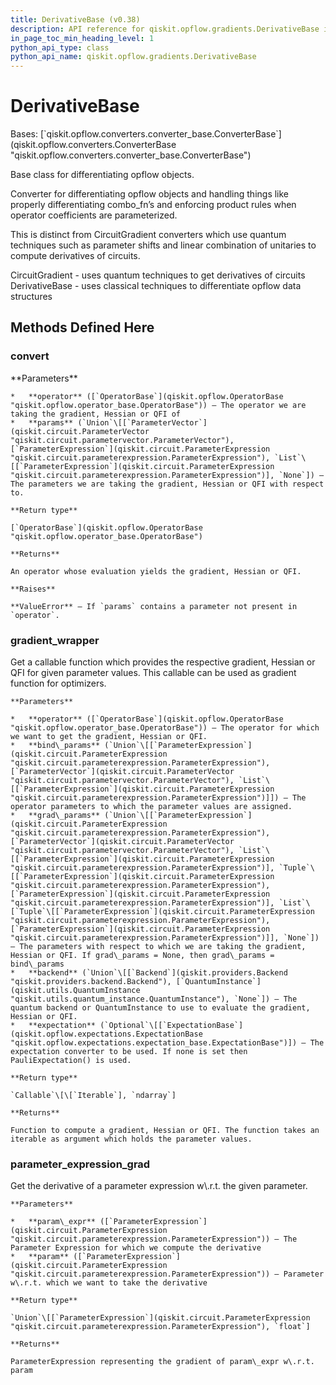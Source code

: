 ```yaml
---
title: DerivativeBase (v0.38)
description: API reference for qiskit.opflow.gradients.DerivativeBase in qiskit v0.38
in_page_toc_min_heading_level: 1
python_api_type: class
python_api_name: qiskit.opflow.gradients.DerivativeBase
---
```


# DerivativeBase

<Class id="qiskit.opflow.gradients.DerivativeBase" isDedicatedPage={true} github="https://github.com/qiskit/qiskit/tree/stable/0.21/qiskit/opflow/gradients/derivative_base.py" signature="DerivativeBase" modifiers="class">
  Bases: [`qiskit.opflow.converters.converter_base.ConverterBase`](qiskit.opflow.converters.ConverterBase "qiskit.opflow.converters.converter_base.ConverterBase")

  Base class for differentiating opflow objects.

  Converter for differentiating opflow objects and handling things like properly differentiating combo\_fn’s and enforcing product rules when operator coefficients are parameterized.

  This is distinct from CircuitGradient converters which use quantum techniques such as parameter shifts and linear combination of unitaries to compute derivatives of circuits.

  CircuitGradient - uses quantum techniques to get derivatives of circuits DerivativeBase - uses classical techniques to differentiate opflow data structures

  ## Methods Defined Here

  <span id="qiskit-opflow-gradients-derivativebase-convert" />

  ### convert

  <Function id="qiskit.opflow.gradients.DerivativeBase.convert" signature="DerivativeBase.convert(operator, params=None)" modifiers="abstract">
    **Parameters**

    *   **operator** ([`OperatorBase`](qiskit.opflow.OperatorBase "qiskit.opflow.operator_base.OperatorBase")) – The operator we are taking the gradient, Hessian or QFI of
    *   **params** (`Union`\[[`ParameterVector`](qiskit.circuit.ParameterVector "qiskit.circuit.parametervector.ParameterVector"), [`ParameterExpression`](qiskit.circuit.ParameterExpression "qiskit.circuit.parameterexpression.ParameterExpression"), `List`\[[`ParameterExpression`](qiskit.circuit.ParameterExpression "qiskit.circuit.parameterexpression.ParameterExpression")], `None`]) – The parameters we are taking the gradient, Hessian or QFI with respect to.

    **Return type**

    [`OperatorBase`](qiskit.opflow.OperatorBase "qiskit.opflow.operator_base.OperatorBase")

    **Returns**

    An operator whose evaluation yields the gradient, Hessian or QFI.

    **Raises**

    **ValueError** – If `params` contains a parameter not present in `operator`.
  </Function>

  <span id="qiskit-opflow-gradients-derivativebase-gradient-wrapper" />

  ### gradient\_wrapper

  <Function id="qiskit.opflow.gradients.DerivativeBase.gradient_wrapper" signature="DerivativeBase.gradient_wrapper(operator, bind_params, grad_params=None, backend=None, expectation=None)">
    Get a callable function which provides the respective gradient, Hessian or QFI for given parameter values. This callable can be used as gradient function for optimizers.

    **Parameters**

    *   **operator** ([`OperatorBase`](qiskit.opflow.OperatorBase "qiskit.opflow.operator_base.OperatorBase")) – The operator for which we want to get the gradient, Hessian or QFI.
    *   **bind\_params** (`Union`\[[`ParameterExpression`](qiskit.circuit.ParameterExpression "qiskit.circuit.parameterexpression.ParameterExpression"), [`ParameterVector`](qiskit.circuit.ParameterVector "qiskit.circuit.parametervector.ParameterVector"), `List`\[[`ParameterExpression`](qiskit.circuit.ParameterExpression "qiskit.circuit.parameterexpression.ParameterExpression")]]) – The operator parameters to which the parameter values are assigned.
    *   **grad\_params** (`Union`\[[`ParameterExpression`](qiskit.circuit.ParameterExpression "qiskit.circuit.parameterexpression.ParameterExpression"), [`ParameterVector`](qiskit.circuit.ParameterVector "qiskit.circuit.parametervector.ParameterVector"), `List`\[[`ParameterExpression`](qiskit.circuit.ParameterExpression "qiskit.circuit.parameterexpression.ParameterExpression")], `Tuple`\[[`ParameterExpression`](qiskit.circuit.ParameterExpression "qiskit.circuit.parameterexpression.ParameterExpression"), [`ParameterExpression`](qiskit.circuit.ParameterExpression "qiskit.circuit.parameterexpression.ParameterExpression")], `List`\[`Tuple`\[[`ParameterExpression`](qiskit.circuit.ParameterExpression "qiskit.circuit.parameterexpression.ParameterExpression"), [`ParameterExpression`](qiskit.circuit.ParameterExpression "qiskit.circuit.parameterexpression.ParameterExpression")]], `None`]) – The parameters with respect to which we are taking the gradient, Hessian or QFI. If grad\_params = None, then grad\_params = bind\_params
    *   **backend** (`Union`\[[`Backend`](qiskit.providers.Backend "qiskit.providers.backend.Backend"), [`QuantumInstance`](qiskit.utils.QuantumInstance "qiskit.utils.quantum_instance.QuantumInstance"), `None`]) – The quantum backend or QuantumInstance to use to evaluate the gradient, Hessian or QFI.
    *   **expectation** (`Optional`\[[`ExpectationBase`](qiskit.opflow.expectations.ExpectationBase "qiskit.opflow.expectations.expectation_base.ExpectationBase")]) – The expectation converter to be used. If none is set then PauliExpectation() is used.

    **Return type**

    `Callable`\[\[`Iterable`], `ndarray`]

    **Returns**

    Function to compute a gradient, Hessian or QFI. The function takes an iterable as argument which holds the parameter values.
  </Function>

  <span id="qiskit-opflow-gradients-derivativebase-parameter-expression-grad" />

  ### parameter\_expression\_grad

  <Function id="qiskit.opflow.gradients.DerivativeBase.parameter_expression_grad" signature="DerivativeBase.parameter_expression_grad(param_expr, param)" modifiers="static">
    Get the derivative of a parameter expression w\.r.t. the given parameter.

    **Parameters**

    *   **param\_expr** ([`ParameterExpression`](qiskit.circuit.ParameterExpression "qiskit.circuit.parameterexpression.ParameterExpression")) – The Parameter Expression for which we compute the derivative
    *   **param** ([`ParameterExpression`](qiskit.circuit.ParameterExpression "qiskit.circuit.parameterexpression.ParameterExpression")) – Parameter w\.r.t. which we want to take the derivative

    **Return type**

    `Union`\[[`ParameterExpression`](qiskit.circuit.ParameterExpression "qiskit.circuit.parameterexpression.ParameterExpression"), `float`]

    **Returns**

    ParameterExpression representing the gradient of param\_expr w\.r.t. param
  </Function>
</Class>

